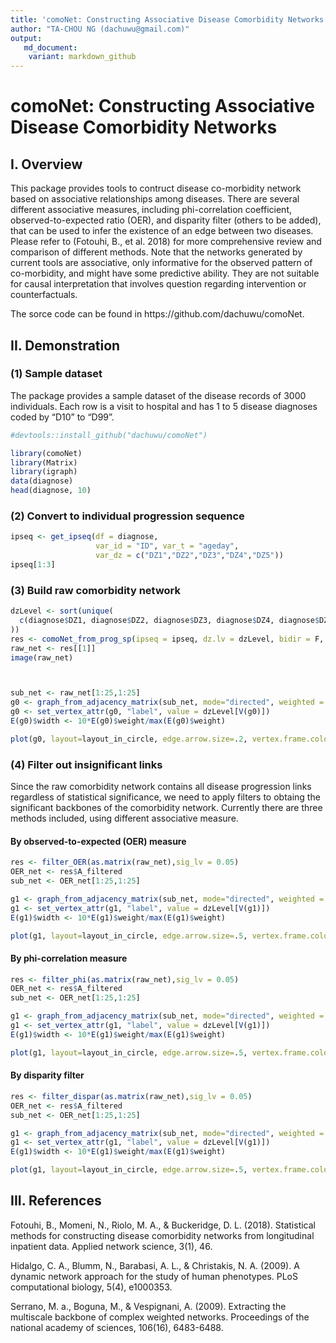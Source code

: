 ```yaml
---
title: 'comoNet: Constructing Associative Disease Comorbidity Networks'
author: "TA-CHOU NG (dachuwu@gmail.com)"
output:
   md_document:
    variant: markdown_github
---
```

# comoNet: Constructing Associative Disease Comorbidity Networks

## I. Overview
This package provides tools to contruct disease co-morbidity network based on associative relationships among diseases. There are several different associative measures, including phi-correlation coefficient, observed-to-expected ratio (OER), and disparity filter (others to be added), that can be used to infer the existence of an edge between two diseases. Please refer to (Fotouhi, B., et al. 2018) for more comprehensive review and comparison of different methods. Note that the networks generated by current tools are associative, only informative for the observed pattern of co-morbidity, and might have some predictive ability. They are not suitable for causal interpretation that involves question regarding intervention or counterfactuals.

The sorce code can be found in https://github.com/dachuwu/comoNet.


## II. Demonstration

### (1) Sample dataset
The package provides a sample dataset of the disease records of 3000 individuals. Each row is a visit to hospital and has 1 to 5 disease diagnoses coded by "D10" to "D99".
```r
#devtools::install_github("dachuwu/comoNet")

library(comoNet)
library(Matrix)
library(igraph)
data(diagnose)
head(diagnose, 10)
```


### (2) Convert to individual progression sequence
```r
ipseq <- get_ipseq(df = diagnose, 
                   var_id = "ID", var_t = "ageday", 
                   var_dz = c("DZ1","DZ2","DZ3","DZ4","DZ5"))
ipseq[1:3]
```


### (3) Build raw comorbidity network
```r
dzLevel <- sort(unique(
  c(diagnose$DZ1, diagnose$DZ2, diagnose$DZ3, diagnose$DZ4, diagnose$DZ5)
))
res <- comoNet_from_prog_sp(ipseq = ipseq, dz.lv = dzLevel, bidir = F, conditional = F)
raw_net <- res[[1]]
image(raw_net)



sub_net <- raw_net[1:25,1:25]
g0 <- graph_from_adjacency_matrix(sub_net, mode="directed", weighted = T)
g0 <- set_vertex_attr(g0, "label", value = dzLevel[V(g0)])
E(g0)$width <- 10*E(g0)$weight/max(E(g0)$weight)

plot(g0, layout=layout_in_circle, edge.arrow.size=.2, vertex.frame.color="white")

```

### (4) Filter out insignificant links 
Since the raw comorbidity network contains all disease progression links regardless of statistical significance, we need to apply filters to obtaing the significant backbones of the comorbidity network. Currently there are three methods included, using different associative measure.

#### By observed-to-expected (OER) measure
```r
res <- filter_OER(as.matrix(raw_net),sig_lv = 0.05)
OER_net <- res$A_filtered
sub_net <- OER_net[1:25,1:25]

g1 <- graph_from_adjacency_matrix(sub_net, mode="directed", weighted = T)
g1 <- set_vertex_attr(g1, "label", value = dzLevel[V(g1)])
E(g1)$width <- 10*E(g1)$weight/max(E(g1)$weight)

plot(g1, layout=layout_in_circle, edge.arrow.size=.5, vertex.frame.color="white")

```

#### By phi-correlation measure
```r
res <- filter_phi(as.matrix(raw_net),sig_lv = 0.05)
OER_net <- res$A_filtered
sub_net <- OER_net[1:25,1:25]

g1 <- graph_from_adjacency_matrix(sub_net, mode="directed", weighted = T)
g1 <- set_vertex_attr(g1, "label", value = dzLevel[V(g1)])
E(g1)$width <- 10*E(g1)$weight/max(E(g1)$weight)

plot(g1, layout=layout_in_circle, edge.arrow.size=.5, vertex.frame.color="white")

```

#### By disparity filter
```r
res <- filter_dispar(as.matrix(raw_net),sig_lv = 0.05)
OER_net <- res$A_filtered
sub_net <- OER_net[1:25,1:25]

g1 <- graph_from_adjacency_matrix(sub_net, mode="directed", weighted = T)
g1 <- set_vertex_attr(g1, "label", value = dzLevel[V(g1)])
E(g1)$width <- 10*E(g1)$weight/max(E(g1)$weight)

plot(g1, layout=layout_in_circle, edge.arrow.size=.5, vertex.frame.color="white")
```


## III. References
Fotouhi, B., Momeni, N., Riolo, M. A., & Buckeridge, D. L. (2018). Statistical methods for constructing disease comorbidity networks from longitudinal inpatient data. Applied network science, 3(1), 46.

Hidalgo, C. A., Blumm, N., Barabasi, A. L., & Christakis, N. A. (2009). A dynamic network approach for the study of human phenotypes. PLoS computational biology, 5(4), e1000353.

Serrano, M. a., Boguna, M., & Vespignani, A. (2009). Extracting the multiscale backbone of complex weighted networks. Proceedings of the national academy of sciences, 106(16), 6483-6488.